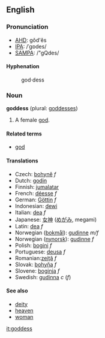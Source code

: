==English==

===Pronunciation===
*[[w:AHD|AHD]]: gŏd'ĕs
*[[w:IPA|IPA]]: /ˈgɒdes/
*[[w:SAMPA|SAMPA]]: /"gQdes/

====Hyphenation====
:god&middot;dess

===Noun===
'''goddess''' (plural: [[goddesses]])

# A female [[god]].

====Related terms====
*[[god]]

====Translations====
*Czech: [[bohyně]] ''f''
*Dutch: [[godin]]
*Finnish: [[jumalatar]]
*French: [[déesse]] ''f''
*German: [[Göttin]] ''f''
*Indonesian: [[dewi]]
*Italian: [[dea]] ''f''
*Japanese: [[女神]] ([[めがみ]], megami)
*Latin: [[dea]] ''f''
*Norwegian ([[bokmål]]): [[gudinne]] ''m/f''
*Norwegian ([[nynorsk]]): [[gudinne]] ''f''
*Polish: [[bogini]] ''f''
*Portuguese: [[deusa]] ''f''
*Romanian:[[zeiţă]] ''f''
*Slovak: [[bohyňa]] ''f''
*Slovene: [[boginja]] ''f''
*Swedish: [[gudinna]] ''c'' (''f'')

====See also====
*[[deity]]
*[[heaven]]
*[[woman]]

[[it:goddess]]

{{Cattag2|Religion|God}}